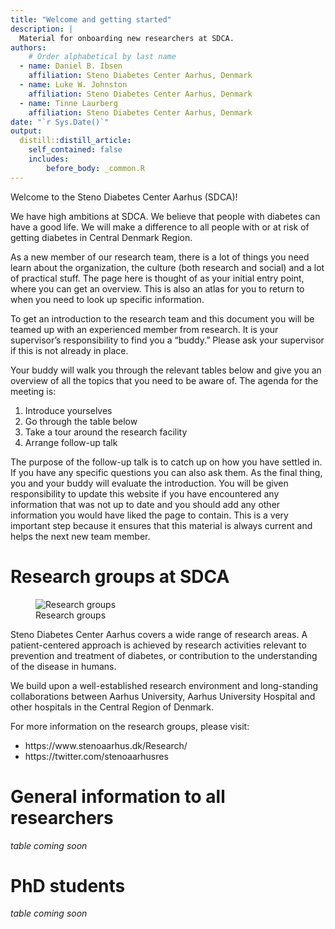 ```yaml
---
title: "Welcome and getting started"
description: |
  Material for onboarding new researchers at SDCA.
authors:
    # Order alphabetical by last name
  - name: Daniel B. Ibsen
    affiliation: Steno Diabetes Center Aarhus, Denmark
  - name: Luke W. Johnston
    affiliation: Steno Diabetes Center Aarhus, Denmark
  - name: Tinne Laurberg
    affiliation: Steno Diabetes Center Aarhus, Denmark
date: "`r Sys.Date()`"
output:
  distill::distill_article:
    self_contained: false
    includes:
        before_body: _common.R
---
```


Welcome to the Steno Diabetes Center Aarhus (SDCA)!

We have high ambitions at SDCA. We believe that people with diabetes can have a
good life. We will make a difference to all people with or at risk of getting
diabetes in Central Denmark Region.

As a new member of our research team, there is a lot of things you need learn
about the organization, the culture (both research and social) and a lot of
practical stuff. The page here is thought of as your initial entry point, where
you can get an overview. This is also an atlas for you to return to when you
need to look up specific information.

To get an introduction to the research team and this document you will be teamed
up with an experienced member from research. It is your supervisor's
responsibility to find you a "buddy." Please ask your supervisor if this is not
already in place.

Your buddy will walk you through the relevant tables below and give you an
overview of all the topics that you need to be aware of. The agenda for the
meeting is:

1. Introduce yourselves
2. Go through the table below
3. Take a tour around the research facility
4. Arrange follow-up talk

The purpose of the follow-up talk is to catch up on how you have settled in. If you have any specific questions you can also ask them. As the final thing, you and your buddy will evaluate the introduction. You will be given responsibility to update this website if you have encountered  any information that was not up to date and you should add any other information you would have liked the page to contain. This is a very important step because it ensures that this material is always current and helps the next new team member.

# Research groups at SDCA

![Research groups](images/sdca-research-groups.jpg)

Steno Diabetes Center Aarhus covers a wide range of research areas. A patient-centered approach is achieved by research activities relevant to prevention and treatment of diabetes, or contribution to the understanding of the disease in humans.

We build upon a well-established research environment and long-standing collaborations between Aarhus University, Aarhus University Hospital and other hospitals in the Central Region of Denmark.

For more information on the research groups, please visit:

- https://www.stenoaarhus.dk/Research/
- https://twitter.com/stenoaarhusres 

# General information to all researchers

*table coming soon*

# PhD students

*table coming soon*

